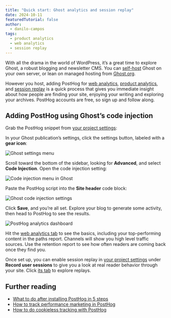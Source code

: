 ```yaml
---
title: "Quick start: Ghost analytics and session replay"
date: 2024-10-11
featuredTutorial: false
author:
  - danilo-campos
tags:
  - product analytics
  - web analytics
  - session replay
---
```



With all the drama in the world of WordPress, it’s a great time to explore Ghost, a robust blogging and newsletter CMS. You can [self-host](https://ghost.org/docs/install/) Ghost on your own server, or lean on managed hosting from [Ghost.org](https://ghost.org).

However you host, adding PostHog for [web analytics](/docs/web-analytics), [product analytics](/docs/product-analytics), and [session replay](/docs/session-replay) is a quick process that gives you immediate insight about how people are finding your site, enjoying your writing and exploring your archives. PostHog accounts are free, so sign up and follow along.

## Adding PostHog using Ghost’s code injection

Grab the PostHog snippet from [your project settings](https://us.posthog.com/project/2/settings/project#snippet):

<Snippet />

In your Ghost publication’s settings, click the settings button, labeled with a **gear icon**:

![Ghost settings menu](https://res.cloudinary.com/dmukukwp6/image/upload/ghost_settings_e1f6c4b436.png)

Scroll toward the bottom of the sidebar, looking for **Advanced**, and select **Code Injection**. Open the code injection setting:

![Code injection menu in Ghost](https://res.cloudinary.com/dmukukwp6/image/upload/code_injection_menu_66fa301caf.png)

Paste the PostHog script into the **Site header** code block:

![Ghost code injection settings](https://res.cloudinary.com/dmukukwp6/image/upload/injection_field_87c4475be8.png)

Click **Save**, and you’re all set. Explore your blog to generate some activity, then head to PostHog to see the results.

![PostHog analytics dashboard](https://res.cloudinary.com/dmukukwp6/image/upload/analytics_e7d33fb290.png)

Hit the [web analytics tab](https://us.posthog.com/web) to see the basics, including your top-performing content in the paths report. Channels will show you high level traffic sources. Use the retention report to see how often readers are coming back once they find you.

Once set up, you can enable session replay in [your project settings](https://us.posthog.com/settings/project-replay#replay) under **Record user sessions** to give you a look at real reader behavior through your site. Click [its tab](https://us.posthog.com/replay/home) to explore replays.

## Further reading

- [What to do after installing PostHog in 5 steps](/tutorials/next-steps-after-installing)
- [How to track performance marketing in PostHog](/tutorials/performance-marketing)
- [How to do cookieless tracking with PostHog](/tutorials/cookieless-tracking)